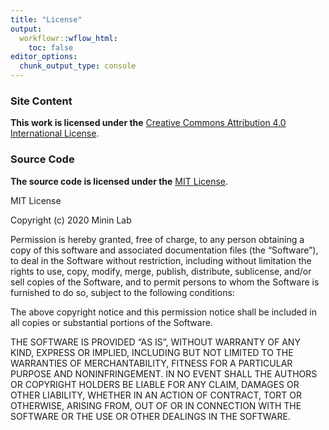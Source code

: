 ```yaml
---
title: "License"
output:
  workflowr::wflow_html:
    toc: false
editor_options:
  chunk_output_type: console
---
```


### Site Content

**This work is licensed under the** [Creative Commons Attribution 4.0 International License][cc].

### Source Code

**The source code is licensed under the** [MIT License][mit].

MIT License

Copyright (c) 2020 Minin Lab

Permission is hereby granted, free of charge, to any person obtaining a copy
of this software and associated documentation files (the "Software"), to deal
in the Software without restriction, including without limitation the rights
to use, copy, modify, merge, publish, distribute, sublicense, and/or sell
copies of the Software, and to permit persons to whom the Software is
furnished to do so, subject to the following conditions:

The above copyright notice and this permission notice shall be included in all
copies or substantial portions of the Software.

THE SOFTWARE IS PROVIDED "AS IS", WITHOUT WARRANTY OF ANY KIND, EXPRESS OR
IMPLIED, INCLUDING BUT NOT LIMITED TO THE WARRANTIES OF MERCHANTABILITY,
FITNESS FOR A PARTICULAR PURPOSE AND NONINFRINGEMENT. IN NO EVENT SHALL THE
AUTHORS OR COPYRIGHT HOLDERS BE LIABLE FOR ANY CLAIM, DAMAGES OR OTHER
LIABILITY, WHETHER IN AN ACTION OF CONTRACT, TORT OR OTHERWISE, ARISING FROM,
OUT OF OR IN CONNECTION WITH THE SOFTWARE OR THE USE OR OTHER DEALINGS IN THE
SOFTWARE.

[cc]: https://creativecommons.org/licenses/by/4.0/
[mit]: https://choosealicense.com/licenses/mit/

